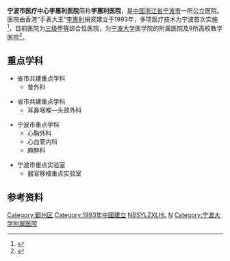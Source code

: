 {{Infobox Hospital
| Image       = 
| image alt   = <!-- 图片2 -->
| Caption     = <!-- 图片说明 -->
| Logo        = Ningbo Lihuili Hospital Logo.png
| Logo Size   = 250px
| Location    = {{CHN}}[[浙江省|浙江省]][[宁波市|宁波市]]
| Coordinates = <!-- 使用"[[Template:coord|Template:coord]]"，显示方式为'display=inline, title' -->
| HealthCare  = <!-- UK:NHS. AU/CA: Medicare. ELSE freetext, eg Private -->
| Funding     = 非营利
| Type        = 综合性医院
| Affiliation = [[宁波大学|宁波大学]]医学院
| Beds        = 1350张
| Founded     = 1993年
| Closed      = <!-- 关闭于 -->
| Website     = http://www.nblhlyy.com/
| Wiki-Links  = <!-- optional -->
}}
'''宁波市医疗中心李惠利医院'''简称'''李惠利医院'''，是[[中国|中国]][[浙江省|浙江省]][[宁波市|宁波市]]一所公立医院。医院由香港“手表大王”[[李惠利_(企业家)|李惠利]]捐资建立于1993年，多项医疗技术为宁波首次实施<ref>{{cite web|url=http://daily.cnnb.com.cn/nbwb/html/2013-07/10/content_622046.htm?div=-1|title=李惠利医院建院20周年成绩斐然|publisher=宁波日报|date=2013-07-10|accessdate=2013-09-19|archive-date=2016-03-06|archive-url=https://web.archive.org/web/20160306165231/http://daily.cnnb.com.cn/nbwb/html/2013-07/10/content_622046.htm?div=-1|dead-url=no}}</ref>，目前医院为[[三级甲等医院|三级甲等]]综合性医院，为[[宁波大学|宁波大学]]医学院的附属医院及9所高校教学医院<ref>{{cite web|url=http://www.nblhlyy.com/Article474.aspx|title=宁波市医疗中心李惠利医院简介|accessdate=2013-09-19|deadurl=yes|archiveurl=https://web.archive.org/web/20130228080343/http://www.nblhlyy.com/Article474.aspx|archivedate=2013-02-28}}</ref>。

== 重点学科 ==
* 省市共建重点学科
** 普外科

* 省市共建重点学科
** 耳鼻咽喉—头颈外科

* 宁波市重点学科
** 心胸外科
** 心血管内科
** 麻醉科

* 宁波市重点实验室
** 器官移植重点实验室

== 参考资料 ==
{{reflist}}

{{宁波医疗机构}}
{{臺北醫學大學}}

{{Ningbo-stub}}
[[Category:鄞州区|Category:鄞州区]]
[[Category:1993年中國建立|Category:1993年中國建立]]
[[Category:宁波医院|NBSYLZXLHL]]
[[Category:浙江三级甲等医院|N]]
[[Category:宁波大学附属医院|Category:宁波大学附属医院]]